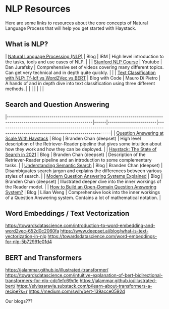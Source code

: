 # NLP Resources

Here are some links to resources about the core concepts of Natural Language Process
that will help you get started with Haystack.

## What is NLP?

| [Natural Language Processing (NLP)](https://www.ibm.com/cloud/learn/natural-language-processing#toc-nlp-tasks-K4EAXccS)                                         | Blog           | IBM             | High level introduction to the tasks, tools and use cases of NLP.                                              |   |
| [Stanford NLP Course](https://www.youtube.com/watch?v=oWsMIW-5xUc&list=PLLssT5z_DsK8HbD2sPcUIDfQ7zmBarMYv&index=1)                                              | Youtube        | Dan Jurafsky    | Comprehensive set of videos covering many different topics. Can get very technical and in depth quite quickly. |   |
| [Text Classification with NLP: Tf-Idf vs Word2Vec vs BERT](https://towardsdatascience.com/text-classification-with-nlp-tf-idf-vs-word2vec-vs-bert-41ff868d1794) | Blog with Code | Mauro Di Pietro | A hands of and in depth dive into text classification using three different methods.                           |   |                                                                                                                                                |                |                 |                                                                                                                |   |

## Search and Question Answering

|------------------------------------------------------------------------------------------------------------------------|------|------------------------|-------------------------------------------------------------------------------------------------------------------------------------|
| [Question Answering at Scale With Haystack](https://www.deepset.ai/blog/haystack-question-answering-at-scale)          | Blog | Branden Chan (deepset) | High level description of the Retriever-Reader pipeline that gives some intuition about how they work and how they can be deployed. |
| [Haystack: The State of Search in 2021](https://www.deepset.ai/blog/haystack-the-state-of-search-in-2021)              | Blog | Branden Chan (deepset) | Description of the Retriever-Reader pipeline and an introduction to some complementary tasks.                                       |
| [Understanding Semantic Search](https://www.deepset.ai/blog/understanding-semantic-search)                             | Blog | Branden Chan (deepset) | Disambiguates search jargon and explains the differences between various styles of search.                                          |
| [Modern Question Answering Systems Explained](https://www.deepset.ai/blog/modern-question-answering-systems-explained) | Blog | Branden Chan (deepset) | Illustrated deeper dive into the inner workings of the Reader model.                                                                |
| [How to Build an Open-Domain Question Answering System?](https://lilianweng.github.io/posts/2020-10-29-odqa/)          | Blog | Lilian Weng            | Comprehensive look into the inner workings of a Question Answering system. Contains a lot of mathematical notation.                 |

## Word Embeddings / Text Vectorization

https://towardsdatascience.com/introduction-to-word-embedding-and-word2vec-652d0c2060fa
https://www.deepset.ai/blog/what-is-text-vectorization-in-nlp
https://towardsdatascience.com/word-embeddings-for-nlp-5b72991e01d4

## BERT and Transformers
https://jalammar.github.io/illustrated-transformer/
https://towardsdatascience.com/intuitive-explanation-of-bert-bidirectional-transformers-for-nlp-cdc1efc69c1e
https://jalammar.github.io/illustrated-bert/
https://elvissaravia.substack.com/p/learn-about-transformers-a-recipe?s=r
https://medium.com/swlh/bert-139acce0592d




Our blogs???